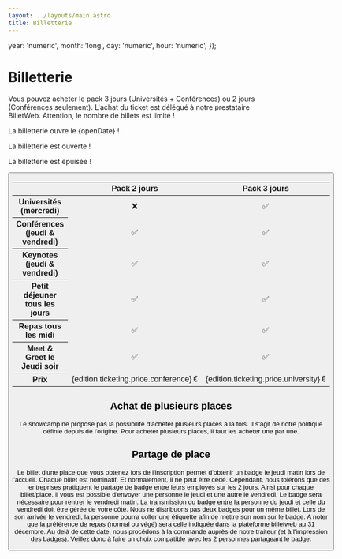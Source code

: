 ```yaml
---
layout: ../layouts/main.astro
title: Billetterie
---
```


  year: 'numeric',
  month: 'long',
  day: 'numeric',
  hour: 'numeric',
});

# Billetterie

Vous pouvez acheter le pack 3 jours (Universités + Conférences) ou 2 jours (Conférences seulement).
L'achat du ticket est délégué à notre prestataire BilletWeb.
Attention, le nombre de billets est limité !

<p className="ticketsBefore">La billetterie ouvre le {openDate} !</p>
<p className="ticketsOpened">La billetterie est ouverte !</p>
<p className="ticketsClosed">La billetterie est épuisée !</p>

<Button className="ticketsOpened" href={edition.ticketing.link} title="Billetterie"/>

<table style="text-align: center">
<thead>
<tr>
  <th></th>
  <th scope="col">Pack 2 jours</th>
  <th scope="col">Pack 3 jours</th>
</tr>
</thead>
  <tbody>
  <tr>
    <th scope="row">Universités (mercredi)</th>
    <td>❌</td>
    <td>✅</td>
  </tr>
  <tr>
    <th scope="row">Conférences (jeudi & vendredi)</th>
    <td>✅</td>
    <td>✅</td>
  </tr>
  <tr>
    <th scope="row">Keynotes (jeudi & vendredi)</th>
    <td>✅</td>
    <td>✅</td>
  </tr>
  <tr>
    <th scope="row">Petit déjeuner tous les jours</th>
    <td>✅</td>
    <td>✅</td>
  </tr>
  <tr>
    <th scope="row">Repas tous les midi</th>
    <td>✅</td>
    <td>✅</td>
  </tr>
  <tr>
    <th scope="row">Meet & Greet le Jeudi soir</th>
    <td>✅</td>
    <td>✅</td>
  </tr>
  <tr>
    <th scope="row">Prix</th>
    <td>{edition.ticketing.price.conference} €</td>
    <td>{edition.ticketing.price.university} €</td>
  </tr>
  </tbody>
</table>

## Achat de plusieurs places

Le snowcamp ne propose pas la possibilité d'acheter plusieurs places à la fois.
Il s'agit de notre politique définie depuis de l'origine.
Pour acheter plusieurs places, il faut les acheter une par une.

## Partage de place

Le billet d'une place que vous obtenez lors de l'inscription permet d'obtenir un badge le jeudi matin lors de l'accueil.
Chaque billet est nominatif.
Et normalement, il ne peut être cédé.
Cependant, nous tolérons que des entreprises pratiquent le partage de badge entre leurs employés sur les 2 jours.
Ainsi pour chaque billet/place, il vous est possible d'envoyer une personne le jeudi et une autre le vendredi.
Le badge sera nécessaire pour rentrer le vendredi matin.
La transmission du badge entre la personne du jeudi et celle du vendredi doit être gérée de votre côté.
Nous ne distribuons pas deux badges pour un même billet.
Lors de son arrivée le vendredi, la personne pourra coller une étiquette afin de mettre son nom sur le badge.
A noter que la préférence de repas (normal ou végé) sera celle indiquée dans la plateforme billetweb au 31 décembre.
Au delà de cette date, nous procédons à la commande auprès de notre traiteur (et à l'impression des badges).
Veillez donc à faire un choix compatible avec les 2 personnes partageant le badge.
